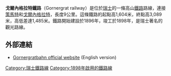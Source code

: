 '''戈爾內格拉特鐵路'''（Gornergrat railway）是位於[[瑞士|瑞士]]的一條高山[[鐵路|鐵路]]路線，連接[[策馬特|策馬特]]和[[戈爾內格拉特|戈爾內格拉特]]，長度9公里。這條鐵路的起點高1,604米，終點高3,089米，高低差達1,485米。鐵路開始建設於1896年，竣工於1898年，是瑞士著名的觀光路線。

==外部連結==
{{Commons category|Gornergratbahn}}
* [https://web.archive.org/web/20101204071614/http://www.gornergratbahn.ch/en/Pages/default.aspx Gornergratbahn official website] (English version)

{{coord|46|01|25|N|7|44|59|E|region:CH-VS_type:landmark|display=title}}

[[Category:瑞士鐵路線|Category:瑞士鐵路線]]
[[Category:1898年啟用的鐵路線|Category:1898年啟用的鐵路線]]